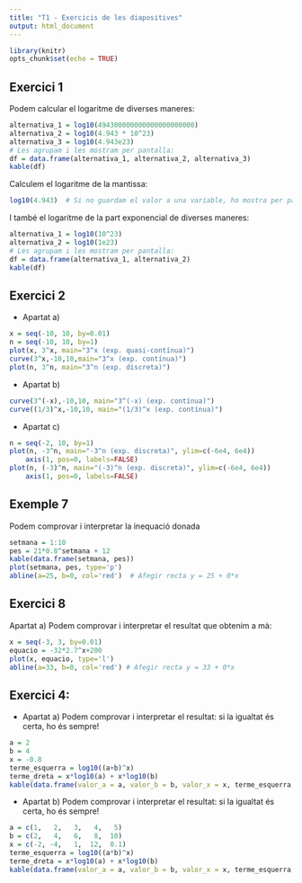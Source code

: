 ```yaml
---
title: "T1 - Exercicis de les diapositives"
output: html_document
---
```


```r
library(knitr)
opts_chunk$set(echo = TRUE)
```


## Exercici 1

Podem calcular el logaritme de diverses maneres:

```r
alternativa_1 = log10(494300000000000000000000)
alternativa_2 = log10(4.943 * 10^23)
alternativa_3 = log10(4.943e23)
# Les agrupam i les mostram per pantalla:
df = data.frame(alternativa_1, alternativa_2, alternativa_3)
kable(df)
```

Calculem el logaritme de la mantissa:

```r
log10(4.943)  # Si no guardam el valor a una variable, ho mostra per pantalla
```

I també el logaritme de la part exponencial de diverses maneres:

```r
alternativa_1 = log10(10^23)
alternativa_2 = log10(1e23)
# Les agrupam i les mostram per pantalla:
df = data.frame(alternativa_1, alternativa_2)
kable(df)
```


## Exercici 2

* Apartat a)

```r
x = seq(-10, 10, by=0.01)
n = seq(-10, 10, by=1)
plot(x, 3^x, main="3^x (exp. quasi-contínua)")
curve(3^x,-10,10,main="3^x (exp. contínua)")
plot(n, 3^n, main="3^n (exp. discreta)")
```


* Apartat b)

```r
curve(3^(-x),-10,10, main="3^(-x) (exp. contínua)")
curve((1/3)^x,-10,10, main="(1/3)^x (exp. contínua)")
```


* Apartat c)

```r
n = seq(-2, 10, by=1)
plot(n, -3^n, main="-3^n (exp. discreta)", ylim=c(-6e4, 6e4))
    axis(1, pos=0, labels=FALSE)
plot(n, (-3)^n, main="(-3)^n (exp. discreta)", ylim=c(-6e4, 6e4))
    axis(1, pos=0, labels=FALSE)
```

## Exemple 7

Podem comprovar i interpretar la inequació donada

```r
setmana = 1:10
pes = 21*0.8^setmana + 12
kable(data.frame(setmana, pes))
plot(setmana, pes, type='p')
abline(a=25, b=0, col='red')  # Afegir recta y = 25 + 0*x
```



## Exercici 8

Apartat a) Podem comprovar i interpretar el resultat que obtenim a mà:

```r
x = seq(-3, 3, by=0.01)
equacio = -32*2.7^x+200
plot(x, equacio, type='l')
abline(a=33, b=0, col='red') # Afegir recta y = 33 + 0*x
```



## Exercici 4:

* Apartat a) Podem comprovar i interpretar el resultat: si la igualtat és certa, ho és sempre!

```r
a = 2
b = 4
x = -0.8
terme_esquerra = log10((a+b)^x)
terme_dreta = x*log10(a) + x*log10(b)
kable(data.frame(valor_a = a, valor_b = b, valor_x = x, terme_esquerra, terme_dreta))
```

* Apartat b) Podem comprovar i interpretar el resultat: si la igualtat és certa, ho és sempre!

```r
a = c(1,   2,   3,   4,   5)
b = c(2,   4,   6,   8,  10)
x = c(-2, -4,   1,  12,  0.1)
terme_esquerra = log10((a*b)^x)
terme_dreta = x*log10(a) + x*log10(b)
kable(data.frame(valor_a = a, valor_b = b, valor_x = x, terme_esquerra, terme_dreta))
```

